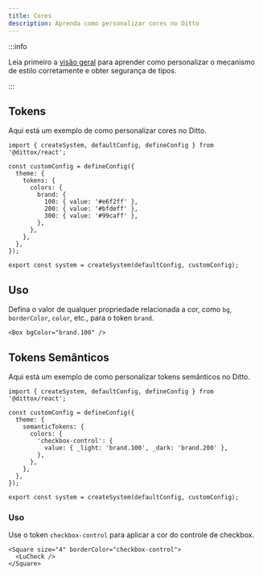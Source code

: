 ```yaml
---
title: Cores
description: Aprenda como personalizar cores no Ditto
---
```


:::info

Leia primeiro a [visão geral](/theming/customization/overview) para aprender
como personalizar o mecanismo de estilo corretamente e obter segurança de tipos.

:::

## Tokens

Aqui está um exemplo de como personalizar cores no Ditto.

```tsx title="theme.ts"
import { createSystem, defaultConfig, defineConfig } from '@dittox/react';

const customConfig = defineConfig({
  theme: {
    tokens: {
      colors: {
        brand: {
          100: { value: '#e6f2ff' },
          200: { value: '#bfdeff' },
          300: { value: '#99caff' },
        },
      },
    },
  },
});

export const system = createSystem(defaultConfig, customConfig);
```

## Uso

Defina o valor de qualquer propriedade relacionada a cor, como `bg`, `borderColor`, `color`, etc., para o token `brand`.

```tsx
<Box bgColor="brand.100" />
```

## Tokens Semânticos

Aqui está um exemplo de como personalizar tokens semânticos no Ditto.

```tsx
import { createSystem, defaultConfig, defineConfig } from '@dittox/react';

const customConfig = defineConfig({
  theme: {
    semanticTokens: {
      colors: {
        'checkbox-control': {
          value: { _light: 'brand.100', _dark: 'brand.200' },
        },
      },
    },
  },
});

export const system = createSystem(defaultConfig, customConfig);
```

### Uso

Use o token `checkbox-control` para aplicar a cor do controle de checkbox.

```tsx
<Square size="4" borderColor="checkbox-control">
  <LuCheck />
</Square>
```
